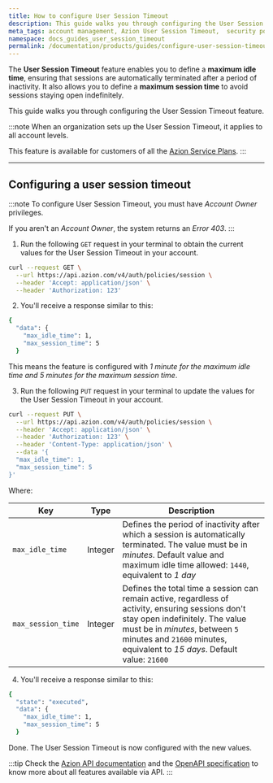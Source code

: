 ```yaml
---
title: How to configure User Session Timeout
description: This guide walks you through configuring the User Session Timeout feature to protect your account from unauthorized access.
meta_tags: account management, Azion User Session Timeout,  security policies
namespace: docs_guides_user_session_timeout
permalink: /documentation/products/guides/configure-user-session-timeout/
---
```



The **User Session Timeout** feature enables you to define a **maximum idle time**, ensuring that sessions are automatically terminated after a period of inactivity. It also allows you to define a **maximum session time** to avoid sessions staying open indefinitely.

This guide walks you through configuring the User Session Timeout feature.

<LinkButton link="/en/documentation/products/accounts/user-session-timeout/" label="Go to User Session Timeout reference" severity="secondary" target="_blank" />

:::note
When an organization sets up the User Session Timeout, it applies to all account levels.

This feature is available for customers of all the [Azion Service Plans](https://www.azion.com/en/professional-services/).
:::

---

## Configuring a user session timeout

:::note
To configure User Session Timeout, you must have *Account Owner* privileges.

If you aren't an *Account Owner*, the system returns an *Error 403*.
:::

1. Run the following `GET` request in your terminal to obtain the current values for the User Session Timeout in your account. 

```bash
curl --request GET \
  --url https://api.azion.com/v4/auth/policies/session \
  --header 'Accept: application/json' \
  --header 'Authorization: 123'
```

2. You'll receive a response similar to this:

```bash
{
  "data": {
    "max_idle_time": 1,
    "max_session_time": 5
  }
```

This means the feature is configured with *1 minute for the maximum idle time and 5 minutes for the maximum session time*.

3. Run the following `PUT` request in your terminal to update the values for the User Session Timeout in your account. 

```bash
curl --request PUT \
  --url https://api.azion.com/v4/auth/policies/session \
  --header 'Accept: application/json' \
  --header 'Authorization: 123' \
  --header 'Content-Type: application/json' \
  --data '{
  "max_idle_time": 1,
  "max_session_time": 5
}'
```

Where: 

| Key | Type | Description |
| ----------- | ----------- | ----------- |
| `max_idle_time` | Integer | Defines the period of inactivity after which a session is automatically terminated. The value must be in *minutes*. Default value and maximum idle time allowed: `1440`, equivalent to *1 day* |
| `max_session_time` | Integer | Defines the total time a session can remain active, regardless of activity, ensuring sessions don't stay open indefinitely. The value must be in *minutes*, between `5` minutes and `21600` minutes, equivalent to *15 days*. Default value: `21600` |

4. You'll receive a response similar to this:

```bash
{
  "state": "executed",
  "data": {
    "max_idle_time": 1,
    "max_session_time": 5
  }
```

Done. The User Session Timeout is now configured with the new values.

:::tip
Check the [Azion API documentation](https://api.azion.com/) and the [OpenAPI specification](https://github.com/aziontech/azionapi-openapi/) to know more about all features available via API.
:::
